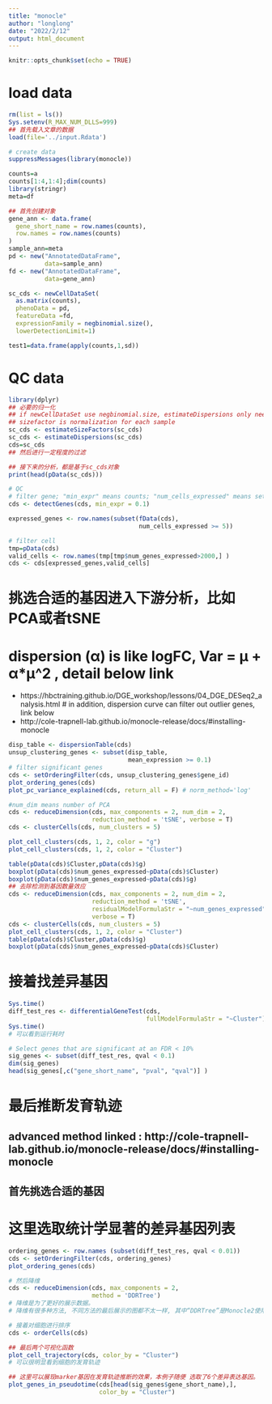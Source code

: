 ---
title: "monocle"
author: "longlong"
date: "2022/2/12"
output: html_document
---

```{r setup, include=FALSE}
knitr::opts_chunk$set(echo = TRUE)
```

# load data
```{r}
rm(list = ls()) 
Sys.setenv(R_MAX_NUM_DLLS=999)
## 首先载入文章的数据
load(file='../input.Rdata')

# create data
suppressMessages(library(monocle))

counts=a
counts[1:4,1:4];dim(counts)
library(stringr) 
meta=df

## 首先创建对象
gene_ann <- data.frame(
  gene_short_name = row.names(counts), 
  row.names = row.names(counts)
)
sample_ann=meta
pd <- new("AnnotatedDataFrame",
          data=sample_ann)
fd <- new("AnnotatedDataFrame",
          data=gene_ann)

sc_cds <- newCellDataSet(
  as.matrix(counts), 
  phenoData = pd,
  featureData =fd,
  expressionFamily = negbinomial.size(),
  lowerDetectionLimit=1)

test1=data.frame(apply(counts,1,sd))
```

# QC data
```{r}
library(dplyr)
## 必要的归一化 
## if newCellDataSet use negbinomial.size, estimateDispersions only need.
## sizefactor is normalization for each sample
sc_cds <- estimateSizeFactors(sc_cds)
sc_cds <- estimateDispersions(sc_cds)
cds=sc_cds
## 然后进行一定程度的过滤

## 接下来的分析，都是基于sc_cds对象
print(head(pData(sc_cds)))

# QC
# filter gene; "min_expr" means counts; "num_cells_expressed" means set how many cell > min_expr 
cds <- detectGenes(cds, min_expr = 0.1)

expressed_genes <- row.names(subset(fData(cds),
                                    num_cells_expressed >= 5))

# filter cell
tmp=pData(cds)
valid_cells <- row.names(tmp[tmp$num_genes_expressed>2000,] )
cds <- cds[expressed_genes,valid_cells]
```


# 挑选合适的基因进入下游分析，比如PCA或者tSNE
# dispersion (α) is like logFC, Var = μ + α*μ^2 , detail below link
- https://hbctraining.github.io/DGE_workshop/lessons/04_DGE_DESeq2_analysis.html
# in addition, dispersion curve can filter out outlier genes, link below
- http://cole-trapnell-lab.github.io/monocle-release/docs/#installing-monocle
```{r}
disp_table <- dispersionTable(cds)
unsup_clustering_genes <- subset(disp_table, 
                                 mean_expression >= 0.1)
# filter significant genes
cds <- setOrderingFilter(cds, unsup_clustering_genes$gene_id)
plot_ordering_genes(cds)
plot_pc_variance_explained(cds, return_all = F) # norm_method='log'

#num_dim means number of PCA
cds <- reduceDimension(cds, max_components = 2, num_dim = 2,
                       reduction_method = 'tSNE', verbose = T)
cds <- clusterCells(cds, num_clusters = 5)

plot_cell_clusters(cds, 1, 2, color = "g")
plot_cell_clusters(cds, 1, 2, color = "Cluster")

table(pData(cds)$Cluster,pData(cds)$g)
boxplot(pData(cds)$num_genes_expressed~pData(cds)$Cluster)
boxplot(pData(cds)$num_genes_expressed~pData(cds)$g)
## 去除检测到基因数量效应
cds <- reduceDimension(cds, max_components = 2, num_dim = 2,
                       reduction_method = 'tSNE',
                       residualModelFormulaStr = "~num_genes_expressed",
                       verbose = T)
cds <- clusterCells(cds, num_clusters = 5)
plot_cell_clusters(cds, 1, 2, color = "Cluster")
table(pData(cds)$Cluster,pData(cds)$g)
boxplot(pData(cds)$num_genes_expressed~pData(cds)$Cluster)
```

# 接着找差异基因
```{r}
Sys.time()
diff_test_res <- differentialGeneTest(cds,
                                      fullModelFormulaStr = "~Cluster")
Sys.time()
# 可以看到运行耗时

# Select genes that are significant at an FDR < 10%
sig_genes <- subset(diff_test_res, qval < 0.1)
dim(sig_genes)
head(sig_genes[,c("gene_short_name", "pval", "qval")] )
```


#  最后推断发育轨迹
## advanced method linked : http://cole-trapnell-lab.github.io/monocle-release/docs/#installing-monocle
## 首先挑选合适的基因
# 这里选取统计学显著的差异基因列表
```{r}
ordering_genes <- row.names (subset(diff_test_res, qval < 0.01))
cds <- setOrderingFilter(cds, ordering_genes)
plot_ordering_genes(cds)

# 然后降维
cds <- reduceDimension(cds, max_components = 2,
                       method = 'DDRTree')
# 降维是为了更好的展示数据。
# 降维有很多种方法, 不同方法的最后展示的图都不太一样, 其中“DDRTree”是Monocle2使用的默认方法

# 接着对细胞进行排序
cds <- orderCells(cds)

## 最后两个可视化函数 
plot_cell_trajectory(cds, color_by = "Cluster")  
# 可以很明显看到细胞的发育轨迹

## 这里可以展现marker基因在发育轨迹推断的效果，本例子随便 选取了6个差异表达基因。
plot_genes_in_pseudotime(cds[head(sig_genes$gene_short_name),], 
                         color_by = "Cluster")
```
